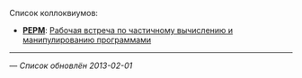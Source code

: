 Список коллоквиумов:
* '''[[PEPM]]''': [[PEPM|Рабочая встреча по частичному вычислению и манипулированию программами]]

----
— ''Список обновлён 2013-02-01''
